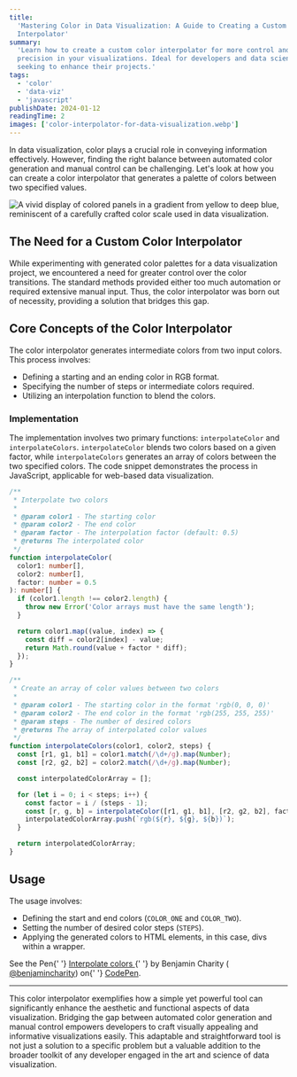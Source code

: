 ```yaml
---
title:
  'Mastering Color in Data Visualization: A Guide to Creating a Custom Color
  Interpolator'
summary:
  'Learn how to create a custom color interpolator for more control and
  precision in your visualizations. Ideal for developers and data scientists
  seeking to enhance their projects.'
tags:
  - 'color'
  - 'data-viz'
  - 'javascript'
publishDate: 2024-01-12
readingTime: 2
images: ['color-interpolator-for-data-visualization.webp']
---
```


In data visualization, color plays a crucial role in conveying information
effectively. However, finding the right balance between automated color
generation and manual control can be challenging. Let's look at how you can
create a color interpolator that generates a palette of colors between two
specified values.

![A vivid display of colored panels in a gradient from yellow to deep blue, reminiscent of a carefully crafted color scale used in data visualization.](color-interpolator-for-data-visualization.webp)

## The Need for a Custom Color Interpolator

While experimenting with generated color palettes for a data visualization
project, we encountered a need for greater control over the color transitions.
The standard methods provided either too much automation or required extensive
manual input. Thus, the color interpolator was born out of necessity, providing
a solution that bridges this gap.

## Core Concepts of the Color Interpolator

The color interpolator generates intermediate colors from two input colors. This
process involves:

- Defining a starting and an ending color in RGB format.
- Specifying the number of steps or intermediate colors required.
- Utilizing an interpolation function to blend the colors.

### Implementation

The implementation involves two primary functions: `interpolateColor` and
`interpolateColors`. `interpolateColor` blends two colors based on a given
factor, while `interpolateColors` generates an array of colors between the two
specified colors. The code snippet demonstrates the process in JavaScript,
applicable for web-based data visualization.

```typescript
/**
 * Interpolate two colors
 *
 * @param color1 - The starting color
 * @param color2 - The end color
 * @param factor - The interpolation factor (default: 0.5)
 * @returns The interpolated color
 */
function interpolateColor(
  color1: number[],
  color2: number[],
  factor: number = 0.5
): number[] {
  if (color1.length !== color2.length) {
    throw new Error('Color arrays must have the same length');
  }

  return color1.map((value, index) => {
    const diff = color2[index] - value;
    return Math.round(value + factor * diff);
  });
}

/**
 * Create an array of color values between two colors
 *
 * @param color1 - The starting color in the format 'rgb(0, 0, 0)'
 * @param color2 - The end color in the format 'rgb(255, 255, 255)'
 * @param steps - The number of desired colors
 * @returns The array of interpolated color values
 */
function interpolateColors(color1, color2, steps) {
  const [r1, g1, b1] = color1.match(/\d+/g).map(Number);
  const [r2, g2, b2] = color2.match(/\d+/g).map(Number);

  const interpolatedColorArray = [];

  for (let i = 0; i < steps; i++) {
    const factor = i / (steps - 1);
    const [r, g, b] = interpolateColor([r1, g1, b1], [r2, g2, b2], factor);
    interpolatedColorArray.push(`rgb(${r}, ${g}, ${b})`);
  }

  return interpolatedColorArray;
}
```

## Usage

The usage involves:

- Defining the start and end colors (`COLOR_ONE` and `COLOR_TWO`).
- Setting the number of desired color steps (`STEPS`).
- Applying the generated colors to HTML elements, in this case, divs within a
  wrapper.

<p
  className="codepen"
  data-height="300"
  data-default-tab="js,result"
  data-slug-hash="rvMYMX"
  data-user="benjamincharity"
  style="{{height: 300px, box-sizing: border-box, display: flex, align-items: center, justify-content: center, border: 2px solid, margin: 1em 0, padding: 1em}}"
>
  <span>
    See the Pen{' '}
    <a href="https://codepen.io/benjamincharity/pen/rvMYMX">
      Interpolate colors
    </a>{' '}
    by Benjamin Charity (
    <a href="https://codepen.io/benjamincharity">@benjamincharity</a>) on{' '}
    <a href="https://codepen.io">CodePen</a>.
  </span>
</p>

---

This color interpolator exemplifies how a simple yet powerful tool can
significantly enhance the aesthetic and functional aspects of data
visualization. Bridging the gap between automated color generation and manual
control empowers developers to craft visually appealing and informative
visualizations easily. This adaptable and straightforward tool is not just a
solution to a specific problem but a valuable addition to the broader toolkit of
any developer engaged in the art and science of data visualization.
